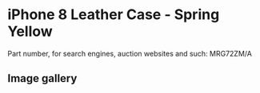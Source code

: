 
# iPhone 8 Leather Case - Spring Yellow

Part number, for search engines, auction websites and such: MRG72ZM/A

## Image gallery

<div style={{ width: "768px" }}>
  <GalleryComponent
    images={[
      {
        original: "/everysource/MRG72.png",
        thumbnail: "/everypreview/MRG72.png",
      },
      {
        original: "/everysource/MRG72_AV1_GOLD.png",
        thumbnail: "/everypreview/MRG72_AV1_GOLD.png",
      },
      {
        original: "/everysource/MRG72_AV1_SILVER.png",
        thumbnail: "/everypreview/MRG72_AV1_SILVER.png",
      },
      {
        original: "/everysource/MRG72_AV1_SPACE_GRAY.png",
        thumbnail: "/everypreview/MRG72_AV1_SPACE_GRAY.png",
      },
      {
        original: "/everysource/MRG72_AV2.png",
        thumbnail: "/everypreview/MRG72_AV2.png",
      }
    ]}
  />
</div>